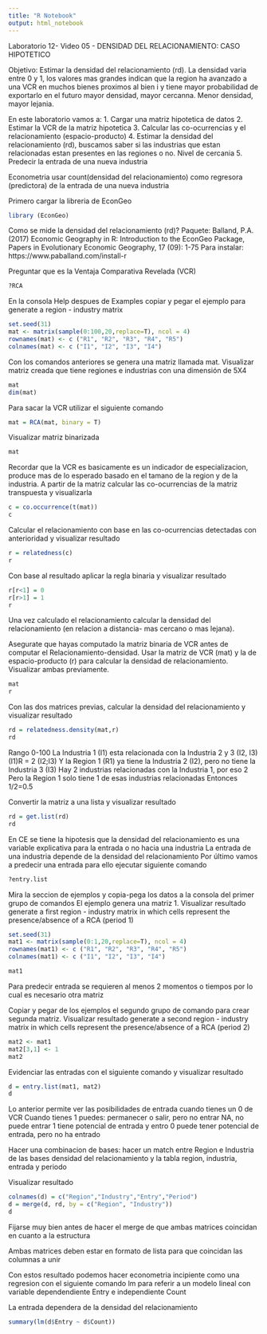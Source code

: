 ```yaml
---
title: "R Notebook"
output: html_notebook
---
```


Laboratorio 12- Video 05 - DENSIDAD DEL RELACIONAMIENTO: CASO HIPOTETICO 

Objetivo: Estimar la densidad del relacionamiento (rd). La densidad varia entre 0 y 1, los valores mas grandes indican que la region ha avanzado a una VCR en muchos bienes proximos al bien i y tiene mayor probabilidad de exportarlo en el futuro mayor densidad, mayor cercanna. Menor densidad, mayor lejania.

En este laboratorio vamos a:
1. Cargar una matriz hipotetica de datos
2. Estimar la VCR de la matriz hipotetica
3. Calcular las co-ocurrencias y el relacionamiento (espacio-producto)
4. Estimar la densidad del relacionamiento (rd), buscamos saber si las industrias que estan relacionadas estan presentes en las regiones o no. Nivel de cercania
5. Predecir la entrada de una nueva industria

Econometria usar count(densidad del relacionamiento) como regresora (predictora) de la entrada de una nueva industria

Primero cargar la libreria de EconGeo
```r
library (EconGeo)
```

Como se mide la densidad del relacionamiento (rd)?
Paquete: Balland, P.A. (2017) Economic Geography in R: Introduction to the EconGeo Package, Papers in Evolutionary Economic Geography, 17 (09): 1-75 
Para instalar: https://www.paballand.com/install-r

Preguntar que es la Ventaja Comparativa Revelada (VCR)
```r
?RCA
```

En la consola Help despues de Examples copiar y pegar el ejemplo para generate a region - industry matrix
```r
set.seed(31)
mat <- matrix(sample(0:100,20,replace=T), ncol = 4)
rownames(mat) <- c ("R1", "R2", "R3", "R4", "R5")
colnames(mat) <- c ("I1", "I2", "I3", "I4")
```

Con los comandos anteriores se genera una matriz llamada mat. Visualizar matriz creada que tiene regiones e industrias con una dimensión de 5X4
```r
mat
dim(mat)
```

Para sacar la VCR utilizar el siguiente comando
```r
mat = RCA(mat, binary = T)
```

Visualizar matriz binarizada
```r
mat
```

Recordar que la VCR es basicamente es un indicador de especializacion, produce mas de lo esperado basado en el tamano de la region y de la industria. A partir de la matriz calcular las co-ocurrencias de la matriz transpuesta y visualizarla
```r
c = co.occurrence(t(mat))
c
```

Calcular el relacionamiento con base en las co-ocurrencias detectadas con anterioridad y visualizar resultado
```r
r = relatedness(c)
r
```

Con base al resultado aplicar la regla binaria y visualizar resultado
```r
r[r<1] = 0
r[r>1] = 1
r
```

Una vez calculado el relacionamiento calcular la densidad del relacionamiento (en relacion a distancia- mas cercano o mas lejana).

Asegurate que hayas computado la matriz binaria de VCR antes de computar el Relacionamiento-densidad.
Usar la matriz de VCR (mat) y la de espacio-producto (r) para calcular la densidad de relacionamiento. Visualizar ambas previamente.
```r
mat
r
```

Con las dos matrices previas, calcular la densidad del relacionamiento y visualizar resultado
```r
rd = relatedness.density(mat,r)
rd
```

Rango 0-100
La Industria 1 (I1) esta relacionada con la Industria 2 y 3 (I2, I3) (I1)R = 2 (I2;I3)
Y la Region 1 (R1) ya tiene la Industria 2 (I2), pero no tiene la Industria 3 (I3)
Hay 2 industrias relacionadas con la Industria 1, por eso 2
Pero la Region 1 solo tiene 1 de esas industrias relacionadas
Entonces 1/2=0.5

Convertir la matriz a una lista y visualizar resultado
```r
rd = get.list(rd)
rd
```

En CE se tiene la hipotesis que la densidad del relacionamiento es una variable explicativa para la entrada o no hacia una industria
La entrada de una industria depende de la densidad del relacionamiento
Por último vamos a predecir una entrada para ello ejecutar siguiente comando
```r
?entry.list 
```

Mira la seccion de ejemplos y copia-pega los datos a la consola del primer grupo de comandos
El ejemplo genera una matriz 1. Visualizar resultado generate a first region - industry matrix in which cells represent the presence/absence of a RCA (period 1)
```r
set.seed(31)
mat1 <- matrix(sample(0:1,20,replace=T), ncol = 4)
rownames(mat1) <- c ("R1", "R2", "R3", "R4", "R5")
colnames(mat1) <- c ("I1", "I2", "I3", "I4")

mat1
```

Para predecir entrada se requieren al menos 2 momentos o tiempos por lo cual es necesario otra matriz

Copiar y pegar de los ejemplos el segundo grupo de comando para crear segunda matriz. Visualizar resultado generate a second region - industry matrix in which cells represent the presence/absence of a RCA (period 2)
```r
mat2 <- mat1
mat2[3,1] <- 1
mat2
```

Evidenciar las entradas con el siguiente comando y visualizar resultado
```r
d = entry.list(mat1, mat2)
d
```

Lo anterior permite ver las posibilidades de entrada cuando tienes un 0 de VCR
Cuando tienes 1 puedes: permanecer o salir, pero no entrar
NA, no puede entrar
1 tiene potencial de entrada y entro
0 puede tener potencial de entrada, pero no ha entrado

Hacer una combinacion de bases: hacer un match entre Region e Industria de las bases densidad del relacionamiento y la tabla region, industria, entrada y periodo

Visualizar resultado
```r
colnames(d) = c("Region","Industry","Entry","Period")
d = merge(d, rd, by = c("Region", "Industry"))
d
```

Fijarse muy bien antes de hacer el merge de que ambas matrices coincidan en cuanto a la estructura

Ambas matrices deben estar en formato de lista para que coincidan las columnas a unir

Con estos resultado podemos hacer econometria incipiente como una regresion con el siguiente comando lm para referir a un modelo lineal con variable dependendiente Entry e independiente Count

La entrada dependera de la densidad del relacionamiento
```r
summary(lm(d$Entry ~ d$Count))
```
